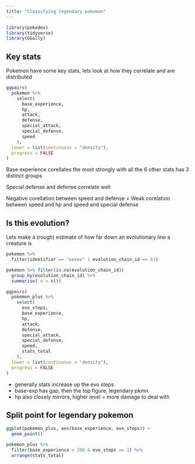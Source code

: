 ```yaml
---
title: "Classifying legendary pokemon"
---
```


```r
library(pokedex)
library(tidyverse)
library(GGally)
```

## Key stats

Pokemon have some key stats, lets look at how they correlate and are distributed

```r
ggpairs(
  pokemon %>%
    select(
      base_experience,
      hp,
      attack,
      defense,
      special_attack,
      special_defense,
      speed
    ),
  lower = list(continuous = "density"),
  progress = FALSE
)
```

Base experience corellates the most strongly with all the 6 other stats
has 3 distinct groups

Special defense and defense correlate well

Negative corellation between speed and defense
  + Weak corelation between speed and hp and speed and special defense

## Is this evolution?

Lets make a (rough) estimate of how far down an evolutionary line a creature is


```r
pokemon %>% 
  filter(identifier == "eevee" | evolution_chain_id == 67)
```

```r
pokemon %>% filter(is.na(evolution_chain_id))
  group_by(evolution_chain_id) %>%
  summarise( n = n())
```


```r
ggpairs(
  pokemon_plus %>%
    select(
      evo_steps,
      base_experience,
      hp,
      attack,
      defense,
      special_attack,
      special_defense,
      speed,
      stats_total
    ),
  lower = list(continuous = "density"),
  progress = FALSE
)
```

* generally stats increase up the evo steps
* base-exp has gap, then the top figure, legendary pkmn
* hp also closely mirrors, higher level = more damage to deal with

## Split point for  legendary pokemon

```r
ggplot(pokemon_plus, aes(base_experience, evo_steps)) +
  geom_point()
```

```r
pokemon_plus %>% 
  filter(base_experience > 200 & evo_steps == 1) %>% 
  arrange(stats_total)
```

